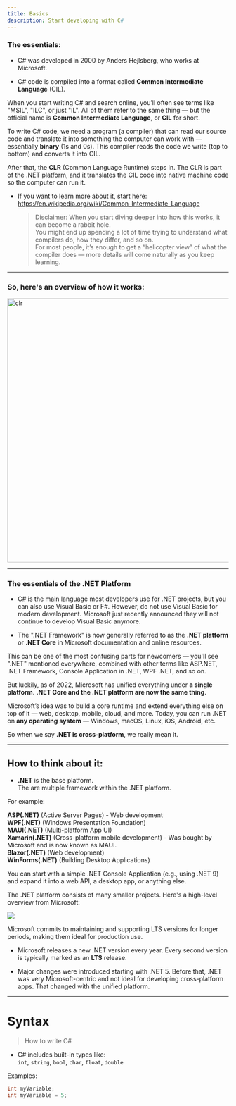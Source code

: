 ```yaml
---
title: Basics
description: Start developing with C#
---
```


### The essentials:

- C# was developed in 2000 by Anders Hejlsberg, who works at Microsoft.

- C# code is compiled into a format called **Common Intermediate Language** (CIL).

When you start writing C# and search online, you’ll often see terms like "MSIL", "ILC", or just "IL". All of them refer to the same thing — but the official name is **Common Intermediate Language**, or **CIL** for short.

To write C# code, we need a program (a compiler) that can read our source code and translate it into something the computer can work with — essentially **binary** (1s and 0s). This compiler reads the code we write (top to bottom) and converts it into CIL.

After that, the **CLR** (Common Language Runtime) steps in. The CLR is part of the .NET platform, and it translates the CIL code into native machine code so the computer can run it.

- If you want to learn more about it, start here: https://en.wikipedia.org/wiki/Common_Intermediate_Language
  > Disclaimer: When you start diving deeper into how this works, it can become a rabbit hole.  
  > You might end up spending a lot of time trying to understand what compilers do, how they differ, and so on.  
  > For most people, it’s enough to get a “helicopter view” of what the compiler does — more details will come naturally as you keep learning.

---

### So, here's an overview of how it works:

<div className="bg-white dark:bg-zinc-300 p-4 rounded-xl">
	<img
		alt="clr"
		src="https://upload.wikimedia.org/wikipedia/commons/thumb/6/6f/CLR_diag.svg/800px-CLR_diag.svg.png?20081030085603"
		width="700"
		height="600"
	/>
</div>

---

### The essentials of the .NET Platform

- C# is the main language most developers use for .NET projects, but you can also use Visual Basic or F#.
  However, do not use Visual Basic for modern development. Microsoft just recently announced they will not continue to develop Visual Basic anymore.

- The ".NET Framework" is now generally referred to as the **.NET platform** or **.NET Core** in Microsoft documentation and online resources.

This can be one of the most confusing parts for newcomers — you'll see ".NET" mentioned everywhere, combined with other terms like ASP.NET, .NET Framework, Console Application in .NET, WPF .NET, and so on.

But luckily, as of 2022, Microsoft has unified everything under **a single platform**. **.NET Core and the .NET platform are now the same thing**.

Microsoft’s idea was to build a core runtime and extend everything else on top of it — web, desktop, mobile, cloud, and more. Today, you can run .NET on **any operating system** — Windows, macOS, Linux, iOS, Android, etc.

So when we say **.NET is cross-platform**, we really mean it.

---

## How to think about it:

- **.NET** is the base platform.  
  The are multiple framework within the .NET platform.

For example:

**ASP(.NET)** (Active Server Pages) - Web development <br />
**WPF(.NET)** (Windows Presentation Foundation) <br />
**MAUI(.NET)** (Multi-platform App UI) <br />
**Xamarin(.NET)** (Cross-platform mobile development) - Was bought by Microsoft and is now known as MAUI. <br />
**Blazor(.NET)** (Web development) <br />
**WinForms(.NET)** (Building Desktop Applications)<br />

You can start with a simple .NET Console Application (e.g., using .NET 9) and expand it into a web API, a desktop app, or anything else. <br />

The .NET platform consists of many smaller projects. Here's a high-level overview from Microsoft:

<img src="https://devblogs.microsoft.com/dotnet/wp-content/uploads/sites/10/2024/11/buildanything.svg" />

Microsoft commits to maintaining and supporting LTS versions for longer periods, making them ideal for production use.

- Microsoft releases a new .NET version every year. Every second version is typically marked as an **LTS** release.

- Major changes were introduced starting with .NET 5. Before that, .NET was very Microsoft-centric and not ideal for developing cross-platform apps. That changed with the unified platform.

---

# Syntax

> How to write C#

- C# includes built-in types like:  
  `int`, `string`, `bool`, `char`, `float`, `double`

Examples:

```csharp
int myVariable;
int myVariable = 5;
```
